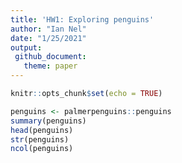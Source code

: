 ```yaml
---
title: 'HW1: Exploring penguins'
author: "Ian Nel"
date: "1/25/2021"
output: 
 github_document:
   theme: paper
---
```


```r
knitr::opts_chunk$set(echo = TRUE)
```


```r
penguins <- palmerpenguins::penguins
summary(penguins)
head(penguins)
str(penguins)
ncol(penguins)
```
